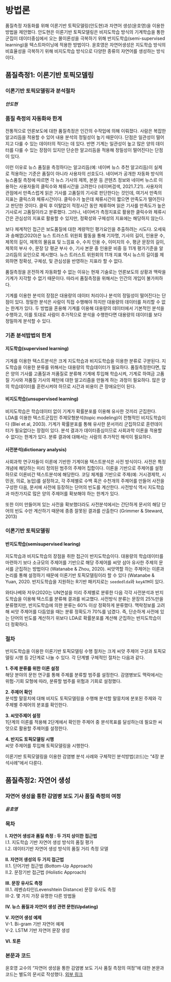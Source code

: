 # 방법론 {#method}

품질측정 자동화를 위해 이론기반 토픽모델링(안도현)과 자연어 생성(윤호영)을 이용한 방법을 제안했다. 안도현은 이론기반 토픽모델링은 비지도학습 방식의 기계학습을 통한 군집이 데이터중심에서 오는 몰이론성을 극복하기 위해 반지도학습(semi-supervised learning)을 텍스트마이닝에 적용한 방법이다. 윤호영은  자연어생성은 지도학습 방식의 비효율성을 극복하기 위해 비지도학습 방식으로 다양한 종류의 자연어를 생성하는 방식이다. 


## 품질측정1: 이론기반 토픽모델링 

### 이론기반 토픽모델링과 분석절차 {-}
##### 안도현 {-}

### 품질 측정의 자동화와 한계 {-}

전통적으로 언론보도에 대한 품질측정은 인간의 수작업에 의해 이뤄졌다. 사람은 복잡한 알고리듬을 적용할 수 있어 내용 분석의 정밀성이 높기 때문이다. 단점은 일관성이 떨어지고 다룰 수 있는 데이터의 적다는 데 있다. 반면 기계는 일관성이 높고 많은 양의 데이터를 다룰 수 있는 장점이 있지만 단순한 알고리듬을 적용해 정밀성이 떨어진다는 단점이 있다. 

이런 이유로 뉴스 품질을 측정하다는 알고리듬(예: 네이버 뉴스 추천 알고리듬)이 실제로 적용하는 기준은 품질이 아니라 사용자의 선호도다. 네이버가 공개한 자동화 방식의 뉴스품질 측정에 따르면 각 뉴스 기사의 제목, 본문 등 콘텐츠 정보와 네이버 뉴스르 이용하는 사용자들의 클릭수와 체류시간을 고려한다 (네이버검색, 2021.7.21). 사용자의 관점에서 만족스럽게 읽은 기사를 고품질의 기사로 판단한다는 것인데, 여기서 만족의 지표는 클릭스와 체류시간이다. 클릭수가 높은데 체류시간이 짧으면 만족도가 떨어진다고 판단한 것이다. 클릭 후 이탈없이 적정시간 동안 체류하며 읽은 기사를 만족도가 높은 기사로서 고품질이라고 분류했다. 그러나, 네이버가 측정지표로 활용한 클릭수와 체류시간은 관심성의 지표로 활용할 수 있지만, 정확성와 구체성의 지표에는 해당하지 않는다.  

보다 체계적인 접근은 보도품질에 대한 계량적인 평가요인을 추출하려는 시도다. 오세욱과  송해엽(2020)은 뉴스 트러스트 위원회 활동을 통해 기자명, 기사의 길이, 인용문 수, 제목의 길이, 제목의 물음표 및 느낌표 수, 수치 인용 수, 이미지의 수, 평균 문장의 길이, 제목의 부사 수, 문장 당 평균 부사 수, 기사 본문 중 인용문 비중 등 11개 평가기준을 알고리듬의 요인으로 제시했다. 뉴스 트러스트 위원회의 11개 지표 역시 뉴스의 길이를 제외하면 정확성, 구체성, 및 관심성을 반영하는 지표라 할 수 없다. 

품질측정을 온전하게 자동화할 수 없는 이유는 현재 기술로는 언론보도의 상황과 맥락을 기계가 지각할 수 없기 때문이다. 따라서 품질측정을 위해서는 인간의 개입이 불가피하다. 

기계를 이용한 분석의 장점은 대용량의 데이터 처리이나 분석의 정밀성이 떨어진다는 단점이 있다. 정밀한 분석은 사람이 직접 수행해야 하지만 대용량의 데이터를 처리할 수 없는 한계가 있다. 두 방법을 혼용해 기계를 이용해 대용량의 데이터에서 기본적인 분석을 수행하고, 이를 토대로 사람이 추가적으로 분석을 수행한다면 대용량의 데이터를 보다 정밀하게 분석할 수 있다. 


### 기존 분석밥법의 한계
#### 지도학습(supervised learning)

기계를 이용한 텍스트분석은 크게 지도학습과 비지도학습을 이용한 분류로 구분된다. 지도학습을 이용한 분류를 위해서는 대용량의 학습데이터가 필요하다. 품질측정한다면, 많은 양의 기사를 고품질과 저품질로 분류해 기계에 투입해 학습시켜, 기계로 하여금 고품질 기사와 저품질 기사의 패턴에 대한 알고리즘을 만들게 하는 과정이 필요하다. 많은 양의 학습데이터를 훈련시켜야 하므로 시간과 비용이 큰 장애요인이 된다. 

#### 비지도학습(unsupervised learning)

비지도학습은 학습데이터 없이 기계가 확률분포를 이용해 유사한 것끼리 군집한다. LDA를 이용한 텍스트군집인 주제모형분석(topic modeling)이 전형적인 비지도학습이다 (Blei et al, 2003). 기계가 확률분포를 통해 유사한 문서끼리 군집하므로 훈련데이터가 필요없다는 장점이 있다. 분석 결과가 데이터중심이므로 사회과학 이론을 적용할 수 없다는 한계가 있다. 분류 결과에 대해서는 사람의 추가적인 해석이 필요하다. 

#### 사전분석(dictionary analysis)

사회과학 연구자들이 이론에 기반한 기계이용 텍스트분석은 사전 방식이다. 사전은 특정 개념에 해당하는 미리 정의된 범주의 주제어 집합이다. 이론을 기반으로 주제어를 설정하므로 이론비간 텍스트분석에 해당한다. 코딩 체계를 기반으로 주제(예: 거시경제학, 시민권, 의료, 농업)를 설정하고, 각 주제별로 수백 혹은 수천개의 주제어를 만들어 사전을 구성한 다음, 문서에 사전에 등장하는 단어의 빈도를 계산한다. 사전방식 역시 지도학습과 마찬가지로 많은 양의 주제어를 확보해야 하는 한계가 있다. 

또한 이미 만들어져 있는 사전을 확보했더라도 사전분석에서는 간단하게 문서의 해당 단어의 빈도 수만 계산하기 때문에 종종 잘못된 결과를 산출한다 (Grimmer & Steward, 2013)


### 이론기반 토픽모델링
#### 반지도학습(semisupervised learing)

지도학습과 비지도학습의 장점을 취한 접근이 반지도학습이다. 대용량의 학습데이터를 마련하기 보다 소규모의 주제어를 기반으로 해당 주제어를 씨앗 삼아 유사한 주제의 문서를 군집하는 방법이다 (Watanabe & Zhou, 2020). 씨앗역할 하는 주제어는 이론과 논리를 통해 설정하기 때문에 이론기반 토픽모델링이라 할 수 있다 (Watanabe & Yuan, 2020. 반지도학습을 지원하는 R기반 패키지로는 `seededlda`와 `keyATM`이 있다.

와타나베와 저우(2020는 UN연설을 미리 주제별로 분류한 다음 각각 사전분석과 반지도학습을 이용해 텍스트를 분류해 결과를 비교했다. 사전방식 분류는 문장의 25%만을 분류했지만, 반지도학습에 의한 분류는 60% 이상 정확하게 분류했다. 맥락정보를 고려해 씨앗 주제어를 다듬었을 때는 분류 정확도가 70%를 넘겼다. 즉, 단순하게 사전에 있는 단어의 빈도를 계산하기 위보다 LDA로 확률분포를 계산해 군집하는 반지도학습이 더 정확하다. 



### 절차

반지도학습을 이용한 이론기반 토픽모델링 수행 절차는 크게 씨앗 주제어 구성과 토픽모델링 시행 등 2단계로 나눌 수 있다. 각 단계별 구체적인 절차는 다음과 같다. 

**1. 주제 분류를 위한 이론 설정**  
해당 분야의 문헌 연구를 통해 주제를 분류할 범주를 설정한다. 감염병보도 맥락에서는 위험-기회 모형에 따라, 분류할 범주를 위험과 기회로 설정했다.

**2. 주제어 확인**  
분석할 말뭉치에 대해 비지도 토픽모델링을 수행해 분석할 말뭉치에 분포된 주제와 각 주제별 주제어의 분포를 확인한다. 

**3. 씨앗주제어 설정**  
1단계의 이론를 적용해 2단계에서 확인한 주제어 중 분석목표를 달성하는데 필요한 씨앗으로 활용할 주제어를 설정한다. 

**4. 반지도 토픽모델링 시행**  
씨앗 주제어를 투입해 토픽모델링을 시행한다. 

이론기반 토픽모델링을 이용한 감염병 분석 사례와 구체적인 분석방법(코드)는 "4장 분석사례"에서 다룬다. 


## 품질측정2: 자연어 생성

### 자연어 생성을 통한 감염병 보도 기사 품질 측정의 여정 {-}

##### 윤호영 {-}

### 목차 {-}

**I. 자연어 생성과 품질 측정 : 두 가지 상이한 접근법**  
  I.1. 지도학습 기반 자연어 생성 방식의 품질 평가  
  I.2. 데이터기반 자연어 생성 방식의 품질 거리 측정 모델


**II. 자연어 생성의 두 가지 접근법**  
  II.1. 단어기반 접근법 (Bottom-Up Approach)  
  II.2. 문장기반 접근법 (Holistic Approach)


**III. 문장 유사도 측정**  
  III.1. 레벤슈타인(Levenshtein Distance) 문장 유사도 측정  
  III-2. 몇 가지 가장 유명한 다른 방법들


**IV. 뉴스 품질과 자연어 생성 관련 문헌(Updating)**  


**V. 자연어 생성 예제**  
  V-1. Bi-gram 기반 자연어 예제  
  V-2. LSTM 기반 자연어 문장 생성


**VI. 토론**

### 본문과 코드 {-}
윤호영 교수의 "자연어 생성을 통한 감염병 보도 기사 품질 측정의 여정"에 대한 본문과 코드는 별도의 문서로 작성했다. [외부 링크](https://colab.research.google.com/drive/1MVX2e1AzEH8pFxvMUunY_pG2LxQYiW-Y?usp=sharing#scrollTo=hhs0oJ0A3GAU)


